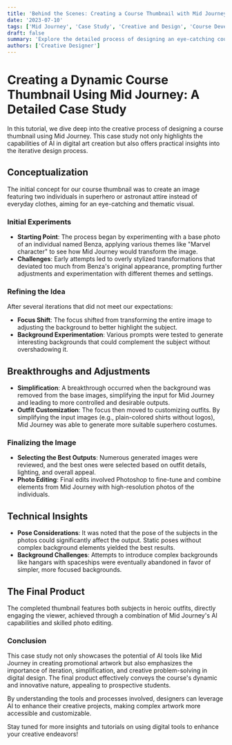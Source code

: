 ```yaml
---
title: 'Behind the Scenes: Creating a Course Thumbnail with Mid Journey'
date: '2023-07-10'
tags: ['Mid Journey', 'Case Study', 'Creative and Design', 'Course Development']
draft: false
summary: 'Explore the detailed process of designing an eye-catching course thumbnail using Mid Journey, from initial concept to the final design.'
authors: ['Creative Designer']
---
```


# Creating a Dynamic Course Thumbnail Using Mid Journey: A Detailed Case Study

In this tutorial, we dive deep into the creative process of designing a course thumbnail using Mid Journey. This case study not only highlights the capabilities of AI in digital art creation but also offers practical insights into the iterative design process.

## Conceptualization

The initial concept for our course thumbnail was to create an image featuring two individuals in superhero or astronaut attire instead of everyday clothes, aiming for an eye-catching and thematic visual.

### Initial Experiments

- **Starting Point**: The process began by experimenting with a base photo of an individual named Benza, applying various themes like "Marvel character" to see how Mid Journey would transform the image.
- **Challenges**: Early attempts led to overly stylized transformations that deviated too much from Benza's original appearance, prompting further adjustments and experimentation with different themes and settings.

### Refining the Idea

After several iterations that did not meet our expectations:
- **Focus Shift**: The focus shifted from transforming the entire image to adjusting the background to better highlight the subject.
- **Background Experimentation**: Various prompts were tested to generate interesting backgrounds that could complement the subject without overshadowing it.

## Breakthroughs and Adjustments

- **Simplification**: A breakthrough occurred when the background was removed from the base images, simplifying the input for Mid Journey and leading to more controlled and desirable outputs.
- **Outfit Customization**: The focus then moved to customizing outfits. By simplifying the input images (e.g., plain-colored shirts without logos), Mid Journey was able to generate more suitable superhero costumes.

### Finalizing the Image

- **Selecting the Best Outputs**: Numerous generated images were reviewed, and the best ones were selected based on outfit details, lighting, and overall appeal.
- **Photo Editing**: Final edits involved Photoshop to fine-tune and combine elements from Mid Journey with high-resolution photos of the individuals.

## Technical Insights

- **Pose Considerations**: It was noted that the pose of the subjects in the photos could significantly affect the output. Static poses without complex background elements yielded the best results.
- **Background Challenges**: Attempts to introduce complex backgrounds like hangars with spaceships were eventually abandoned in favor of simpler, more focused backgrounds.

## The Final Product

The completed thumbnail features both subjects in heroic outfits, directly engaging the viewer, achieved through a combination of Mid Journey's AI capabilities and skilled photo editing.

### Conclusion

This case study not only showcases the potential of AI tools like Mid Journey in creating promotional artwork but also emphasizes the importance of iteration, simplification, and creative problem-solving in digital design. The final product effectively conveys the course's dynamic and innovative nature, appealing to prospective students.

By understanding the tools and processes involved, designers can leverage AI to enhance their creative projects, making complex artwork more accessible and customizable.

Stay tuned for more insights and tutorials on using digital tools to enhance your creative endeavors!
